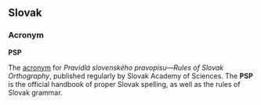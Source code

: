 == Slovak ==
=== Acronym ===
'''PSP'''

The [[acronym]] for ''Pravidlá slovenského pravopisu''&mdash;''Rules of Slovak Orthography'', published regularly by Slovak Academy of Sciences. The '''PSP''' is the official handbook of proper Slovak spelling, as well as the rules of Slovak grammar.
